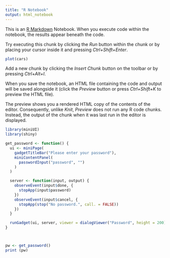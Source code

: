 ```yaml
---
title: "R Notebook"
output: html_notebook
---
```


This is an [R Markdown](http://rmarkdown.rstudio.com) Notebook. When you execute code within the notebook, the results appear beneath the code. 

Try executing this chunk by clicking the *Run* button within the chunk or by placing your cursor inside it and pressing *Ctrl+Shift+Enter*. 

```r
plot(cars)
```

Add a new chunk by clicking the *Insert Chunk* button on the toolbar or by pressing *Ctrl+Alt+I*.

When you save the notebook, an HTML file containing the code and output will be saved alongside it (click the *Preview* button or press *Ctrl+Shift+K* to preview the HTML file).

The preview shows you a rendered HTML copy of the contents of the editor. Consequently, unlike *Knit*, *Preview* does not run any R code chunks. Instead, the output of the chunk when it was last run in the editor is displayed.


```r
library(miniUI)
library(shiny)

get_password <- function() {
  ui <- miniPage(
    gadgetTitleBar("Please enter your password"),
    miniContentPanel(
      passwordInput("password", "")
    )
  )

  server <- function(input, output) {
    observeEvent(input$done, {
      stopApp(input$password)
    })
    observeEvent(input$cancel, {
      stopApp(stop("No password.", call. = FALSE))
    })
  }

  runGadget(ui, server, viewer = dialogViewer("Password", height = 200))
}



pw <- get_password()
print (pw)
```

